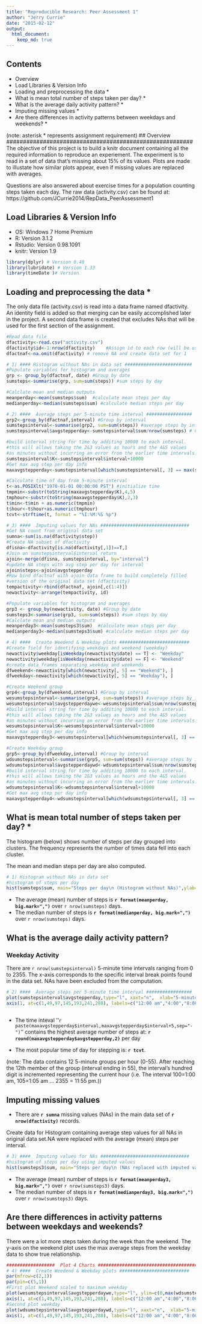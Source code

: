 ```yaml
---
title: "Reproducible Research: Peer Assessment 1"
author: "Jerry Currie"
date: "2015-02-12"
output:  
  html_document: 
    keep_md: true
---
```

## Contents
- Overview
- Load Libraries & Version Info 
- Loading and preprocessing the data *
- What is mean total number of steps taken per day? *
- What is the average daily activity pattern? *
- Imputing missing values *
- Are there differences in activity patterns between weekdays and weekends? *


(note: asterisk * represents assignment requirement) 
## Overview ########################################################
The objective of this project is to build a knitr document containing
all the required information to reproduce an experiement. The 
experiment is to read in a set of data that's missing about 15%
of its values. Plots are made to illustate how similar plots appear,
even if missing values are replaced with averages. 

Questions are also answered about exercise times for a population
counting steps taken each day. The raw data (activity.csv) can be found at:
https://github.com/JCurrie2014/RepData_PeerAssessment1


## Load Libraries & Version Info  ################################## 
- OS: Windows 7 Home Premium
- R: Version 3.1.2
- Rstudio: Version 0.98.1091
- knitr: Version 1.9 

```r
library(dplyr) # Version 0.40
library(lubridate) # Version 1.33
library(timeDate )# Version 
```
 

## Loading and preprocessing the data * ############################ 
The only data file (activity.csv) is read into a data frame named 
dfactivity. An identity field is added so that merging can be easily 
accomplished later in the project. A second data frame is created that
excludes NAs that will be used for the first section of the assignment.
```r
#Read data file 
dfactivity<-read.csv("activity.csv")
dfactivity$id<-1:nrow(dfactivity)    #Assign id to each row (will be used for imputing NA values)
dfactnaf<-na.omit(dfactivity) # remove NA and create data set for 1

# 1) #### Histogram without NAs in data set #########################
#Populate variables for histogram and averages
grp <- group_by(dfactnaf, date) #Group by date
sumsteps<-summarise(grp, sum=sum(steps)) #sum steps by day

#Calclate mean and median outputs
meanperday<-mean(sumsteps$sum)  #calculate mean steps per day
medianperday<-median(sumsteps$sum) #calculate median steps per day

# 2) ####  Average steps per 5-minute time interval #################
grp2<-group_by(dfactnaf,interval) #Group by interval
sumstepsinterval<-summarise(grp2, sum=sum(steps)) #average steps by interval
sumstepsinterval$avgstepperday<-sumstepsinterval$sum/nrow(sumsteps) # Calculate average

#build interval string for time by additing 10000 to each interval.
#this will allows taking the 2&3 values as hours and the 4&5 values
#as minutes without incurring an error from the earlier time intervals.
sumstepsinterval$K<-sumstepsinterval$interval+10000 
#Get max avg step per day info 
maxavgstepperday<-sumstepsinterval[which(sumstepsinterval[, 3] == max(sumstepsinterval$avgstepperday)), ]

#Calculate time of day from 5-minute interval
t<-as.POSIXlt("1970-01-01 00:00:00 PST") #initialize time
tmpmin<-substr(toString(maxavgstepperday$K),4,5)
tmphour<-substr(toString(maxavgstepperday$K),2,3)
t$min<-t$min + as.numeric(tmpmin)
t$hour<-t$hour+as.numeric(tmphour)
tcvt<-strftime(t, format = "%I:%M:%S %p")

# 3) ####  Imputing values for NAs #################################
#Get NA count from original data set
sumna<-sum(is.na(dfactivity$step))
#Create NA subset of dfactivity
dfisna<-dfactivity[is.na(dfactivity[,1])==T,]
#Join on sumstepsinterval$interval return 
ajoin<-merge(dfisna, sumstepsinterval, by="interval")
#update NA steps with avg step per day for interval
ajoin$steps<-ajoin$avgstepperday
#Row bind dfactnaf with ajoin data frame to build completely filled
#version of the original data set (dfactivity)
tempactivity<-rbind(dfactnaf, ajoin[,c(1:4)])
newactivity<-arrange(tempactivity, id) 

#Populate variables for histogram and averages
grp3 <- group_by(newactivity, date) #Group by date
sumsteps3<-summarise(grp3, sum=sum(steps)) #sum steps by day
#Calclate mean and median outputs
meanperday3<-mean(sumsteps3$sum)  #calculate mean steps per day
medianperday3<-median(sumsteps3$sum) #calculate median steps per day

# 4) ####  Create Weedend & Weekday plots ##########################
#Create field for identifying weekdays and weekend (weekday)
newactivity$weekday[isWeekday(newactivity$date) == T] <- "Weekday"
newactivity$weekday[isWeekday(newactivity$date) == F] <- "Weekend"
#create data frames separating weekday and weekends
dfweekend<-newactivity[which(newactivity[, 5] == "Weekend"), ]
dfweekday<-newactivity[which(newactivity[, 5] == "Weekday"), ]

#Create Weekend group
grp4<-group_by(dfweekend,interval) #Group by interval
wesumstepsinterval<-summarise(grp4, sum=sum(steps)) #average steps by interval
wesumstepsinterval$avgstepperdaywe<-wesumstepsinterval$sum/nrow(sumsteps)
#build interval string for time by additing 10000 to each interval.
#this will allows taking the 2&3 values as hours and the 4&5 values
#as minutes without incurring an error from the earlier time intervals.
wesumstepsinterval$K<-wesumstepsinterval$interval+10000 
#Get max avg step per day info 
maxavgstepperday3<-wesumstepsinterval[which(wesumstepsinterval[, 3] == max(wesumstepsinterval$avgstepperdaywe)), ]

#Create Weekday group
grp5<-group_by(dfweekday,interval) #Group by interval
wdsumstepsinterval<-summarise(grp5, sum=sum(steps)) #average steps by interval
wdsumstepsinterval$avgstepperdaywd<-wdsumstepsinterval$sum/nrow(sumsteps)
#build interval string for time by additing 10000 to each interval.
#this will allows taking the 2&3 values as hours and the 4&5 values
#as minutes without incurring an error from the earlier time intervals.
wdsumstepsinterval$K<-wdsumstepsinterval$interval+10000 
#Get max avg step per day info 
maxavgstepperday4<-wdsumstepsinterval[which(wdsumstepsinterval[, 3] == max(wdsumstepsinterval$avgstepperdaywd)), ]

```
 


## What is mean total number of steps taken per day? * #############
The histogram (below) shows number of steps per day grouped into clusters.
The frequency represents the number of times data fell into each
cluster.

The mean and median steps per day are also computed. 

```r
# 1) Histogram without NAs in data set
#histogram of steps per day
hist(sumsteps$sum, main="Steps per day\n (Histogram without NAs)",ylab="Frequency", xlab="Steps", breaks=nrow(sumsteps), col="red")
```

- The average (mean) number of steps is <b>`r format(meanperday, big.mark=",")`</b> over `r nrow(sumsteps)` days.
- The median number of steps is <b>`r format(medianperday, big.mark=",")`</b> over `r nrow(sumsteps)` days.


## What is the average daily activity pattern?
### Weekday Activity
There are `r nrow(sumstepsinterval)` 5-minute time intervals ranging from 0 to 2355. The x-axis corresponds to the specific interval break points found in the data set. NAs have been excluded from the computation.
```r
# 2) ####  Average steps per 5-minute time interval #################
plot(sumstepsinterval$avgstepperday,type="l", xaxt="n",  xlab="5-minute step intervals", ylab="Avg steps per day", main="Average Daily Activity\n (NAs excluded from data set)")
axis(1, at=c(1,49,97,145,193,241,288), labels=c("12:00 am","4:00","8:00","12:00 pm","4:00","8:00","12:00 am"))
 
```

- The time inteval ''`r paste(maxavgstepperday$interval,maxavgstepperday$interval+5,sep="-")`'' contains the highest average number of steps at: <b>`r round(maxavgstepperday$avgstepperday,2)`</b> per day

- The most popular time of day for stepping is:<b> `r tcvt`</b>.

(note: The data contains 12 5-minute groups per hour (0-55). After reaching the 12th member of the group (interval ending in 55), the interval's hundred digit is incremented representing the current hour (i.e. The interval 100=1:00 am, 105=1:05 am ... 2355 = 11:55 pm.))

 
## Imputing missing values
- There are <b>`r sumna`</b> missing values (NAs) in the main data set of <b>`r nrow(dfactivity)`</b> records.

Create data for Histogram containing average step values for all NAs in original data set.NA were replaced with
the average (mean) steps per interval.

```r
# 3) ####  Imputing values for NAs #################################
#histogram of steps per day using imputed values
hist(sumsteps3$sum, main="Steps per day\n (NAs replaced with imputed values)",ylab="Frequency", xlab="Steps", breaks=nrow(sumsteps3), col="red") 

```

- The average (mean) number of steps is <b>`r format(meanperday3, big.mark=",")`</b> over `r nrow(sumsteps3)` days.
- The median number of steps is <b>`r format(medianperday3, big.mark=",")`</b> over `r nrow(sumsteps3)` days.

## Are there differences in activity patterns between weekdays and weekends?
There were a lot more steps taken during the week than the weekend. The y-axis on
the weekend plot uses the max average steps from the weekday data to show true
relationship.

 
```r
##################  Plot 4 Charts ###########################################
# 4) ####  Create Weedend & Weekday plots ##########################
par(mfrow=c(2,1))
par(pin=c(5,1))
#First plot Weekend scaled to maximum weekday
plot(wesumstepsinterval$avgstepperdaywe,type="l", ylim=c(0,max(wdsumstepsinterval$avgstepperdaywd)), xaxt="n",  xlab="5-minute step intervals", ylab="Avg steps per day", main="Average Weekend Daily Activity\n (NAs replaced with imputed values)")
axis(1, at=c(1,49,97,145,193,241,288), labels=c("12:00 am","4:00","8:00","12:00 pm","4:00","8:00","12:00 am"))
#Second plot weekday
plot(wdsumstepsinterval$avgstepperdaywd,type="l", xaxt="n",  xlab="5-minute step intervals", ylab="Avg steps per day", main="Average Weekday Daily Activity\n (NAs replaced with imputed values)")
axis(1, at=c(1,49,97,145,193,241,288), labels=c("12:00 am","4:00","8:00","12:00 pm","4:00","8:00","12:00 am"))

 
```






 